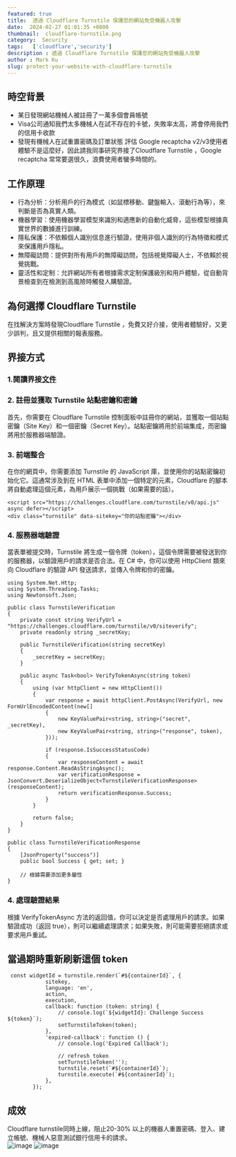 ```yaml
---
featured: true
title:  透過 Cloudflare Turnstile 保護您的網站免受機器人攻擊
date:  2024-02-27 01:01:35 +0800
thumbnail:  cloudflare-turnstile.png
category:  Security 
tags:   ['cloudflare','security']
description : 透過 Cloudflare Turnstile 保護您的網站免受機器人攻擊
author : Mark Ku
slug: protect-your-website-with-cloudflare-turnstile
---
```

## 時空背景
* 某日發現網站機械人被註冊了一萬多個會員帳號
* Visa公司通知我們太多機械人在試不存在的卡號，失敗率太高，將會停用我們的信用卡收款
* 發現有機械人在試重置密碼及訂單狀態
評估 Google recaptcha v2/v3使用者體驗不是這麼好，因此請我同事研究界接了Cloudflare Turnstile ，Google recaptcha 常常要選很久，浪費使用者蠻多時間的。

## 工作原理
* 行為分析：分析用戶的行為模式（如鼠標移動、鍵盤輸入、滾動行為等），來判斷是否為真實人類。
* 機器學習：使用機器學習模型來識別和適應新的自動化威脅，這些模型根據真實世界的數據進行訓練。
* 隱私保護：不依賴個人識別信息進行驗證，使用非個人識別的行為特徵和模式來保護用戶隱私。
* 無障礙訪問：提供對所有用戶的無障礙訪問，包括視覺障礙人士，不依賴於視覺挑戰。
* 靈活性和定制：允許網站所有者根據需求定制保護級別和用戶體驗，從自動背景檢查到在檢測到高風險時觸發人購驗證。

## 為何選擇 Cloudflare Turnstile
在找解決方案時發現Cloudflare Turnstile ，免費又好介接，使用者體驗好，又更少誤判，且又提供相關的報表服務。

## 界接方式
### 1.閱讀界接[文件](https://developers.cloudflare.com/turnstile/get-started/client-side-rendering/#reset-a-widget)


### 2. 註冊並獲取 Turnstile 站點密鑰和密鑰
首先，你需要在 Cloudflare Turnstile 控制面板中註冊你的網站，並獲取一個站點密鑰（Site Key）和一個密鑰（Secret Key）。站點密鑰將用於前端集成，而密鑰將用於服務器端驗證。

### 3. 前端整合
在你的網頁中，你需要添加 Turnstile 的 JavaScript 庫，並使用你的站點密鑰初始化它。這通常涉及到在 HTML 表單中添加一個特定的元素，Cloudflare 的腳本將自動處理這個元素，為用戶展示一個挑戰（如果需要的話）。

```
<script src="https://challenges.cloudflare.com/turnstile/v0/api.js" async defer></script>
<div class="turnstile" data-sitekey="你的站點密鑰"></div>

```

### 4. 服務器端驗證
當表單被提交時，Turnstile 將生成一個令牌（token），這個令牌需要被發送到你的服務器，以驗證用戶的請求是否合法。在 C# 中，你可以使用 HttpClient 類來向 Cloudflare 的驗證 API 發送請求，並傳入令牌和你的密鑰。

```
using System.Net.Http;
using System.Threading.Tasks;
using Newtonsoft.Json;

public class TurnstileVerification
{
    private const string VerifyUrl = "https://challenges.cloudflare.com/turnstile/v0/siteverify";
    private readonly string _secretKey;

    public TurnstileVerification(string secretKey)
    {
        _secretKey = secretKey;
    }

    public async Task<bool> VerifyTokenAsync(string token)
    {
        using (var httpClient = new HttpClient())
        {
            var response = await httpClient.PostAsync(VerifyUrl, new FormUrlEncodedContent(new[]
            {
                new KeyValuePair<string, string>("secret", _secretKey),
                new KeyValuePair<string, string>("response", token),
            }));

            if (response.IsSuccessStatusCode)
            {
                var responseContent = await response.Content.ReadAsStringAsync();
                var verificationResponse = JsonConvert.DeserializeObject<TurnstileVerificationResponse>(responseContent);
                return verificationResponse.Success;
            }
        }

        return false;
    }
}

public class TurnstileVerificationResponse
{
    [JsonProperty("success")]
    public bool Success { get; set; }

    // 根據需要添加更多屬性
}

```
### 4. 處理驗證結果
根據 VerifyTokenAsync 方法的返回值，你可以決定是否處理用戶的請求。如果驗證成功（返回 true），則可以繼續處理請求；如果失敗，則可能需要拒絕請求或要求用戶重試。

## 當過期時重新刷新這個 token
```
 const widgetId = turnstile.render(`#${containerId}`, {
            sitekey,
            language: 'en',
            action,
            execution,
            callback: function (token: string) {
                // console.log(`${widgetId}: Challenge Success ${token}`);
                setTurnstileToken(token);
            },
            'expired-callback': function () {
                // console.log('Expired Callback');

                // refresh token
                setTurnstileToken('');
                turnstile.reset(`#${containerId}`);
                turnstile.execute(`#${containerId}`);
            },
        });
```

## 成效
Cloudflare turnstile同時上線，阻止20-30% 以上的機器人重置密碼、登入、建立帳號、機械人惡意測試銀行信用卡的請求。  
![image](1.png)
![image](2.png)



